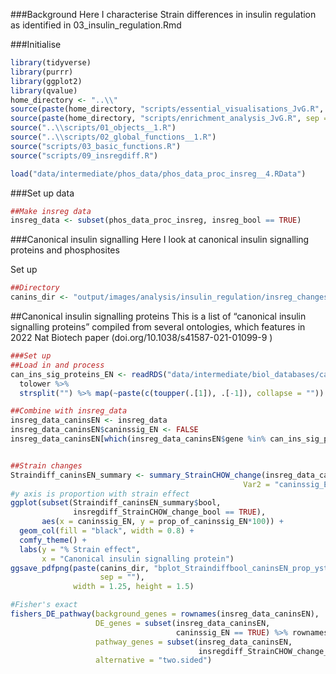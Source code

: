 ###Background
Here I characterise Strain differences in insulin regulation as identified in 03_insulin_regulation.Rmd

###Initialise
```r
library(tidyverse)
library(purrr)
library(ggplot2)
library(qvalue)
home_directory <- "..\\"
source(paste(home_directory, "scripts/essential_visualisations_JvG.R", sep = ""))
source(paste(home_directory, "scripts/enrichment_analysis_JvG.R", sep = ""))
source("..\\scripts/01_objects__1.R")
source("..\\scripts/02_global_functions__1.R")
source("scripts/03_basic_functions.R")
source("scripts/09_insregdiff.R")

load("data/intermediate/phos_data/phos_data_proc_insreg__4.RData")
```

###Set up data 
```r
##Make insreg data
insreg_data <- subset(phos_data_proc_insreg, insreg_bool == TRUE)
```

###Canonical insulin signalling
Here I look at canonical insulin signalling proteins and phosphosites

Set up
```r
##Directory
canins_dir <- "output/images/analysis/insulin_regulation/insreg_changes/CHOW_Strain_aov/caninssig/"
```

##Canonical insulin signalling proteins
This is a list of "canonical insulin signalling proteins" compiled from several ontologies, which features in 2022 Nat Biotech paper (doi.org/10.1038/s41587-021-01099-9 )
```r
###Set up
##Load in and process
can_ins_sig_proteins_EN <- readRDS("data/intermediate/biol_databases/can_ins_sig/can_ins_prots.rds") %>%
  tolower %>% 
  strsplit("") %>% map(~paste(c(toupper(.[1]), .[-1]), collapse = "")) %>% unlist

##Combine with insreg_data
insreg_data_caninsEN <- insreg_data
insreg_data_caninsEN$caninssig_EN <- FALSE
insreg_data_caninsEN[which(insreg_data_caninsEN$gene %in% can_ins_sig_proteins_EN), "caninssig_EN"] <- TRUE


##Strain changes
Straindiff_caninsEN_summary <- summary_StrainCHOW_change(insreg_data_caninsEN,
                                                    Var2 = "caninssig_EN")
#y axis is proportion with strain effect
ggplot(subset(Straindiff_caninsEN_summary$bool, 
              insregdiff_StrainCHOW_change_bool == TRUE), 
       aes(x = caninssig_EN, y = prop_of_caninssig_EN*100)) +
  geom_col(fill = "black", width = 0.8) +
  comfy_theme() +
  labs(y = "% Strain effect",
       x = "Canonical insulin signalling protein")
ggsave_pdfpng(paste(canins_dir, "bplot_Straindiffbool_caninsEN_prop_ystrain",
                    sep = ""),
              width = 1.25, height = 1.5)

#Fisher's exact
fishers_DE_pathway(background_genes = rownames(insreg_data_caninsEN),
                   DE_genes = subset(insreg_data_caninsEN, 
                                     caninssig_EN == TRUE) %>% rownames,
                   pathway_genes = subset(insreg_data_caninsEN, 
                                          insregdiff_StrainCHOW_change_bool == TRUE) %>% rownames,
                   alternative = "two.sided")
```





























